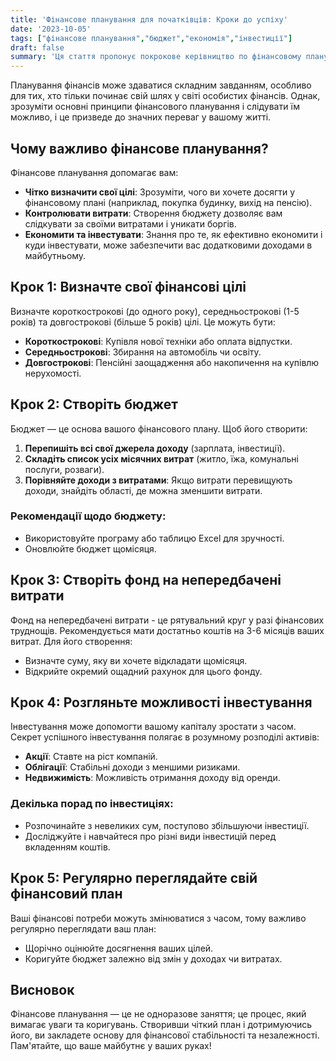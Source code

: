 ```yaml
---
title: 'Фінансове планування для початківців: Кроки до успіху'
date: '2023-10-05'
tags: ["фінансове планування","бюджет","економія","інвестиції"]
draft: false
summary: 'Ця стаття пропонує покрокове керівництво по фінансовому плануванню для початківців, включаючи створення бюджету, економію та інвестування.'
---
```


Планування фінансів може здаватися складним завданням, особливо для тих, хто тільки починає свій шлях у світі особистих фінансів. Однак, зрозуміти основні принципи фінансового планування і слідувати їм можливо, і це призведе до значних переваг у вашому житті.

## Чому важливо фінансове планування?

Фінансове планування допомагає вам:
- **Чітко визначити свої цілі**: Зрозуміти, чого ви хочете досягти у фінансовому плані (наприклад, покупка будинку, вихід на пенсію).
- **Контролювати витрати**: Створення бюджету дозволяє вам слідкувати за своїми витратами і уникати боргів.
- **Економити та інвестувати**: Знання про те, як ефективно економити і куди інвестувати, може забезпечити вас додатковими доходами в майбутньому.

## Крок 1: Визначте свої фінансові цілі

Визначте короткострокові (до одного року), середньострокові (1-5 років) та довгострокові (більше 5 років) цілі. Це можуть бути:
- **Короткострокові**: Купівля нової техніки або оплата відпустки.
- **Середньострокові**: Збирання на автомобіль чи освіту.
- **Довгострокові**: Пенсійні заощадження або накопичення на купівлю нерухомості.

## Крок 2: Створіть бюджет

Бюджет — це основа вашого фінансового плану. Щоб його створити:
1. **Перепишіть всі свої джерела доходу** (зарплата, інвестиції).
2. **Складіть список усіх місячних витрат** (житло, їжа, комунальні послуги, розваги).
3. **Порівняйте доходи з витратами**: Якщо витрати перевищують доходи, знайдіть області, де можна зменшити витрати.

### Рекомендації щодо бюджету:
- Використовуйте програму або таблицю Excel для зручності.
- Оновлюйте бюджет щомісяця.

## Крок 3: Створіть фонд на непередбачені витрати

Фонд на непередбачені витрати - це рятувальний круг у разі фінансових труднощів. Рекомендується мати достатньо коштів на 3-6 місяців ваших витрат. Для його створення:
- Визначте суму, яку ви хочете відкладати щомісяця.
- Відкрийте окремий ощадний рахунок для цього фонду.

## Крок 4: Розгляньте можливості інвестування

Інвестування може допомогти вашому капіталу зростати з часом. Секрет успішного інвестування полягає в розумному розподілі активів:
- **Акції**: Ставте на ріст компаній.
- **Облігації**: Стабільні доходи з меншими ризиками.
- **Недвижимість**: Можливість отримання доходу від оренди.

### Декілька порад по інвестиціях:
- Розпочинайте з невеликих сум, поступово збільшуючи інвестиції.
- Досліджуйте і навчайтеся про різні види інвестицій перед вкладенням коштів.

## Крок 5: Регулярно переглядайте свій фінансовий план

Ваші фінансові потреби можуть змінюватися з часом, тому важливо регулярно переглядати ваш план:
- Щорічно оцінюйте досягнення ваших цілей.
- Коригуйте бюджет залежно від змін у доходах чи витратах.

## Висновок

Фінансове планування — це не одноразове заняття; це процес, який вимагає уваги та коригувань. Створивши чіткий план і дотримуючись його, ви закладете основу для фінансової стабільності та незалежності. Пам'ятайте, що ваше майбутнє у ваших руках!
    